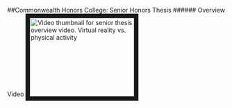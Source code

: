 ##Commonwealth Honors College: Senior Honors Thesis
###### Overview Video
<a href="http://www.youtube.com/watch?feature=player_embedded&v=ljkhFfKD_vw" target="_blank"><img src="http://img.youtube.com/vi/ljkhFfKD_vw/0.jpg" 
alt="Video thumbnail for senior thesis overview video. Virtual reality vs. physical activity" width="240" height="180" border="10" /></a>




